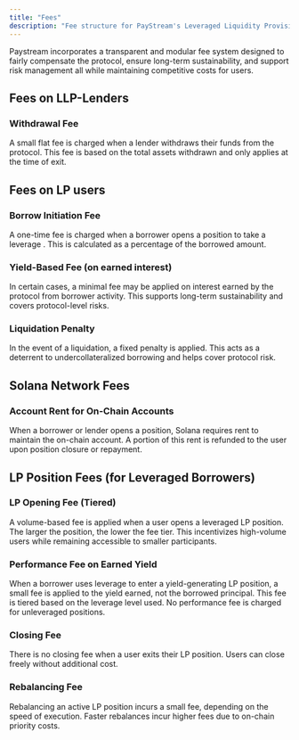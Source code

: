 ```yaml
---
title: "Fees"
description: "Fee structure for PayStream's Leveraged Liquidity Provisioning (LLP) system."
---
```



Paystream incorporates a transparent and modular fee system designed to fairly compensate the protocol, ensure long-term sustainability, and support risk management  all while maintaining competitive costs for users.

## Fees on LLP-Lenders

### Withdrawal Fee
A small flat fee is charged when a lender withdraws their funds from the protocol. This fee is based on the total assets withdrawn and only applies at the time of exit.

## Fees on LP users 

### Borrow Initiation Fee
A one-time fee is charged when a borrower opens a position to take a leverage . This is calculated as a percentage of the borrowed amount.

### Yield-Based Fee (on earned interest)
In certain cases, a minimal fee may be applied on interest earned by the protocol from borrower activity. This supports long-term sustainability and covers protocol-level risks.

### Liquidation Penalty
In the event of a liquidation, a fixed penalty is applied. This acts as a deterrent to undercollateralized borrowing and helps cover protocol risk.

## Solana Network Fees

### Account Rent for On-Chain Accounts
When a borrower or lender opens a position, Solana requires rent to maintain the on-chain account.
A portion of this rent is refunded to the user upon position closure or repayment.

## LP Position Fees (for Leveraged Borrowers)

### LP Opening Fee (Tiered)
A volume-based fee is applied when a user opens a leveraged LP position. The larger the position, the lower the fee tier. This incentivizes high-volume users while remaining accessible to smaller participants.

### Performance Fee on Earned Yield
When a borrower uses leverage to enter a yield-generating LP position, a small fee is applied to the yield earned, not the borrowed principal. This fee is tiered based on the leverage level used.
No performance fee is charged for unleveraged positions.

### Closing Fee
There is no closing fee when a user exits their LP position. Users can close freely without additional cost.

### Rebalancing Fee
Rebalancing an active LP position incurs a small fee, depending on the speed of execution. Faster rebalances incur higher fees due to on-chain priority costs. 
